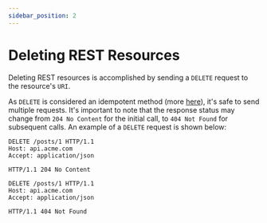 ```yaml
---
sidebar_position: 2
---
```


# Deleting REST Resources
Deleting REST resources is accomplished by sending a `DELETE` request to the resource's `URI`.

As `DELETE` is considered an idempotent method (more [here](/docs/guidelines/advanced/idemptency-and-safety)), it's safe to send multiple requests. It's important to note that
the response status may change from `204 No Content` for the initial call, to `404 Not Found` for subsequent calls.
An example of a `DELETE` request is shown below:

<Tabs>
<TabItem value="initial 204" label="Initial DELETE">

```http
DELETE /posts/1 HTTP/1.1
Host: api.acme.com
Accept: application/json

HTTP/1.1 204 No Content
```

</TabItem>
<TabItem value="subsequent-404" label="Subsequent DELETE">

```http
DELETE /posts/1 HTTP/1.1
Host: api.acme.com
Accept: application/json

HTTP/1.1 404 Not Found
```

</TabItem>
</Tabs>